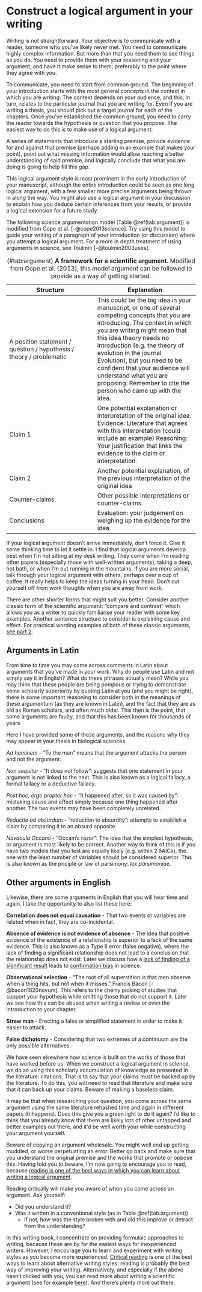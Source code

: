 # Construct a logical argument in your writing {#argument}

Writing is not straightforward. Your objective is to communicate with a reader, someone who you’ve likely never met. You need to communicate highly complex information. But more than that you need them to see things as you do. You need to provide them with your reasoning and your argument, and have it make sense to them; preferably to the point where they agree with you. 

To communicate, you need to start from common ground. The beginning of your introduction starts with the most general concepts in the context in which you are writing. The context depends on your audience, and this, in turn, relates to the particular journal that you are writing for. Even if you are writing a thesis, you should pick out a target journal for each of the chapters. Once you’ve established the common ground, you need to carry the reader towards the hypothesis or question that you propose. The easiest way to do this is to make use of a logical argument: 

A series of statements that introduce a starting premise, provide evidence for and against that premise (perhaps adding in an example that makes your point), point out what missing information would allow reaching a better understanding of said premise, and logically conclude that what you are doing is going to help fill this gap. 

This logical argument style is most prominent in the early introduction of your manuscript, although the entire introduction could be seen as one long logical argument, with a few smaller more precise arguments being thrown in along the way. You might also use a logical argument in your discussion to explain how you deduce certain inferences from your results, or provide a logical extension for a future study. 

The following science argumentation model (Table \@ref(tab:argument)) is modified from Cope et al. [-@cope2013science]. Try using this model to guide your writing of a paragraph of your introduction (or discussion) where you attempt a logical argument. For a more in depth treatment of using arguments in science, see Toulmin [-@toulmin2003uses].

Table: (\#tab:argument) **A framework for a scientific argument.** Modified from Cope et al. (2013), this model argument can be followed to provide as a way of getting started.

| **Structure**  | **Explanation**  |
| ------------ | -------------- |
| A position statement / question / hypothesis / theory / problematic | This could be the big idea in your manuscript, or one of several competing concepts that you are introducing. The context in which you are writing might mean that this idea theory needs no introduction (e.g. the theory of evolution in the journal Evolution), but you need to be confident that your audience will understand what you are proposing. Remember to cite the person who came up with the idea. |
| Claim 1 | One potential explanation or interpretation of the original idea. Evidence: Literature that agrees with this interpretation (could include an example) Reasoning: Your justification that links the evidence to the claim or interpretation. |
| Claim 2 | Another potential explanation, of the previous interpretation of the original idea | *Evidence*: Literature that agrees with this interpretation (could include an example) *Reasoning*: Your justification that links the evidence to the claim or interpretation |
| Counter-claims | Other possible interpretations or counter-claims. |
| Conclusions | Evaluation: your judgement on weighing up the evidence for the idea. |

If your logical argument doesn’t arrive immediately, don’t force it. Give it some thinking time to let it settle in. I find that logical arguments develop best when I’m not sitting at my desk writing. They come when I’m reading other papers (especially those with well-written arguments), taking a deep, hot bath, or when I’m out running in the mountains. If you are more social, talk through your logical argument with others, perhaps over a cup of coffee. It really helps to keep the ideas turning in your head. Don’t cut yourself off from work thoughts when you are away from work. 

There are other shorter forms that might suit you better. Consider another classic form of the scientific argument: “compare and contrast” which allows you as a writer to quickly familiarise your reader with some key examples. Another sentence structure to consider is explaining cause and effect. For practical wording examples of both of these classic arguments, [see part 2](#phrasebank).

## Arguments in Latin
From time to time you may come across comments in Latin about arguments that you’ve made in your work. Why do people use Latin and not simply say it in English? What do these phrases actually mean? While you may think that these people are being pompous or trying to demonstrate some scholarly superiority by quoting Latin at you (and you might be right), there is some important reasoning to consider both in the meanings of these argumentum (as they are known in Latin), and the fact that they are as old as Roman scholars, and often much older. This then is the point, that some arguments are faulty, and that this has been known for thousands of years. 

Here I have provided some of these arguments, and the reasons why they may appear in your thesis in biological sciences. 

_Ad hominem_ - “To the man” means that the argument attacks the person and not the argument.

_Non sequitur_ - “It does not follow”: suggests that one statement in your argument is not linked to the next. This is also known as a logical fallacy, a formal fallacy or a deductive fallacy. 

_Post hoc, ergo propter hoc_ - “it happened after, so it was caused by”: mistaking cause and effect simply because one thing happened after another. The two events may have been completely unrelated.

_Reductio ad absurdum_ - “reduction to absurdity”: attempts to establish a claim by comparing it to an absurd opposite. 

_Novacula Occami_ - "Occam’s razor": The idea that the simplest hypothesis, or argument is most likely to be correct. Another way to think of this is if you have two models that you test are equally likely (e.g. within 2 δAICs), the one with the least number of variables should be considered superior. This is also known as the priciple or law of parsimony: _lex parsimoniae_.

## Other arguments in English

Likewise, there are some arguments in English that you will hear time and again. I take the opportunity to also list these here:

**Correlation does not equal causation** - That two events or variables are related when in fact, they are co-incidental. 

**Absence of evidence is not evidence of absence** - The idea that positive evidence of the existence of a relationship is superior to a lack of the same evidence. This is also known as a Type II error (false negative), where the lack of finding a significant relationship does not lead to a conclusion that the relationship does not exist. Later we discuss how a [lack of finding of a significant result](#transparency) leads to [confirmation bias](#TypeI) in science.

**Observational selection** - "The root of all superstition is that men observe when a thing hits, but not when it misses." Francis Bacon [-@bacon1620novum]. This refers to the cherry picking of studies that support your hypothesis while omitting those that do not support it. Later we see how this can be abused when writing a review or even the introduction to your chapter.

**Straw man** - Erecting a false or simplified statement in order to make it easier to attack.

**False dichotomy** - Considering that two extremes of a continuum are the only possible alternatives.

We have seen elsewhere how science is built on the works of those that have worked before us. When we construct a logical argument in science, we do so using this scholarly accumulation of knowledge as presented in the literature: citations. That is to say that your claims must be backed up by the literature. To do this, you will need to read that literature and make sure that it can back up your claims. Beware of making a baseless claim.

It may be that when researching your question, you come across the same argument using the same literature rehashed time and again in different papers (it happens). Does this give you a green light to do it again? I’d like to think that you already know that there are likely lots of other untapped and better examples out there, and it’d be well worth your while constructing your argument yourself. 

Beware of copying an argument wholesale. You might well end up getting muddled, or worse perpetuating an error. Better go back and make sure that you understand the original premise and the works that promote or oppose this. Having told you to beware, I’m now going to encourage you to read, because [reading is one of the best ways in which you can learn about writing a logical argument](#critical). 

Reading critically will make you aware of when you come across an argument. Ask yourself:

* Did you understand it?
* Was it written in a conventional style (as in Table \@ref(tab:argument))
   + If not, how was the style broken with and did this improve or detract from the understanding? 

In this writing book, I concentrate on providing formulaic approaches to writing, because these are by far the easiest ways for inexperienced writers. However, I encourage you to learn and experiment with writing styles as you become more experienced. [Critical reading](#critical) is one of the best ways to learn about alternative writing styles: reading is probably the best way of improving your writing. Alternatively, and especially if the above hasn’t clicked with you, you can read more about writing a scientific argument (see for example [here](https://msu.edu/course/iah/231b/gifford/sciaargs.htm)). And there’s plenty more out there. 
